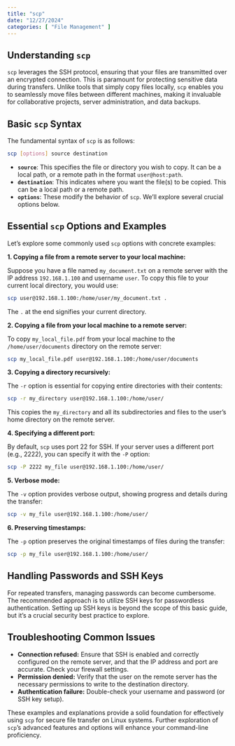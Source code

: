 ```yaml
---
title: "scp"
date: "12/27/2024"
categories: [ "File Management" ]
---
```

## Understanding `scp`

`scp` leverages the SSH protocol, ensuring that your files are transmitted over an encrypted connection. This is paramount for protecting sensitive data during transfers. Unlike tools that simply copy files locally, `scp` enables you to seamlessly move files between different machines, making it invaluable for collaborative projects, server administration, and data backups.


## Basic `scp` Syntax

The fundamental syntax of `scp` is as follows:

```bash
scp [options] source destination
```

* **`source`**: This specifies the file or directory you wish to copy.  It can be a local path, or a remote path in the format `user@host:path`.
* **`destination`**: This indicates where you want the file(s) to be copied. This can be a local path or a remote path.
* **`options`**:  These modify the behavior of `scp`. We'll explore several crucial options below.


## Essential `scp` Options and Examples

Let's explore some commonly used `scp` options with concrete examples:

**1. Copying a file from a remote server to your local machine:**

Suppose you have a file named `my_document.txt` on a remote server with the IP address `192.168.1.100` and username `user`.  To copy this file to your current local directory, you would use:

```bash
scp user@192.168.1.100:/home/user/my_document.txt .
```

The `.` at the end signifies your current directory.


**2. Copying a file from your local machine to a remote server:**

To copy `my_local_file.pdf` from your local machine to the `/home/user/documents` directory on the remote server:

```bash
scp my_local_file.pdf user@192.168.1.100:/home/user/documents
```

**3. Copying a directory recursively:**

The `-r` option is essential for copying entire directories with their contents:

```bash
scp -r my_directory user@192.168.1.100:/home/user/
```

This copies the `my_directory` and all its subdirectories and files to the user's home directory on the remote server.

**4. Specifying a different port:**

By default, `scp` uses port 22 for SSH. If your server uses a different port (e.g., 2222), you can specify it with the `-P` option:


```bash
scp -P 2222 my_file user@192.168.1.100:/home/user/
```

**5. Verbose mode:**

The `-v` option provides verbose output, showing progress and details during the transfer:

```bash
scp -v my_file user@192.168.1.100:/home/user/
```

**6. Preserving timestamps:**

The `-p` option preserves the original timestamps of files during the transfer:


```bash
scp -p my_file user@192.168.1.100:/home/user/
```


## Handling Passwords and SSH Keys

For repeated transfers, managing passwords can become cumbersome.  The recommended approach is to utilize SSH keys for passwordless authentication.  Setting up SSH keys is beyond the scope of this basic guide, but it’s a crucial security best practice to explore.


## Troubleshooting Common Issues

* **Connection refused:** Ensure that SSH is enabled and correctly configured on the remote server, and that the IP address and port are accurate.  Check your firewall settings.
* **Permission denied:** Verify that the user on the remote server has the necessary permissions to write to the destination directory.
* **Authentication failure:** Double-check your username and password (or SSH key setup).


These examples and explanations provide a solid foundation for effectively using `scp` for secure file transfer on Linux systems.  Further exploration of `scp`'s advanced features and options will enhance your command-line proficiency.

